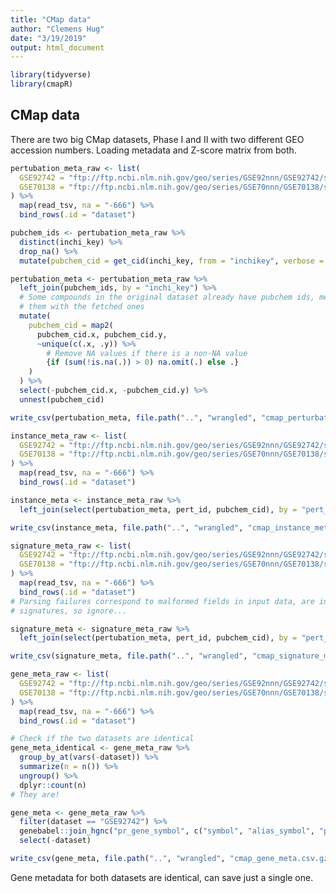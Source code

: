 ```yaml
---
title: "CMap data"
author: "Clemens Hug"
date: "3/19/2019"
output: html_document
---
```


```r
library(tidyverse)
library(cmapR)
```

## CMap data

There are two big CMap datasets, Phase I and II with two different GEO accession
numbers. Loading metadata and Z-score matrix from both.


```r
pertubation_meta_raw <- list(
  GSE92742 = "ftp://ftp.ncbi.nlm.nih.gov/geo/series/GSE92nnn/GSE92742/suppl/GSE92742_Broad_LINCS_pert_info.txt.gz",
  GSE70138 = "ftp://ftp.ncbi.nlm.nih.gov/geo/series/GSE70nnn/GSE70138/suppl/GSE70138_Broad_LINCS_pert_info_2017-03-06.txt.gz"
) %>%
  map(read_tsv, na = "-666") %>%
  bind_rows(.id = "dataset")

pubchem_ids <- pertubation_meta_raw %>%
  distinct(inchi_key) %>%
  drop_na() %>%
  mutate(pubchem_cid = get_cid(inchi_key, from = "inchikey", verbose = FALSE))

pertubation_meta <- pertubation_meta_raw %>%
  left_join(pubchem_ids, by = "inchi_key") %>%
  # Some compounds in the original dataset already have pubchem ids, merging
  # them with the fetched ones
  mutate(
    pubchem_cid = map2(
      pubchem_cid.x, pubchem_cid.y,
      ~unique(c(.x, .y)) %>%
        # Remove NA values if there is a non-NA value
        {if (sum(!is.na(.)) > 0) na.omit(.) else .}
    )
  ) %>%
  select(-pubchem_cid.x, -pubchem_cid.y) %>%
  unnest(pubchem_cid)

write_csv(pertubation_meta, file.path("..", "wrangled", "cmap_perturbation_meta.csv.gz"))
```



```r
instance_meta_raw <- list(
  GSE92742 = "ftp://ftp.ncbi.nlm.nih.gov/geo/series/GSE92nnn/GSE92742/suppl/GSE92742_Broad_LINCS_inst_info.txt.gz",
  GSE70138 = "ftp://ftp.ncbi.nlm.nih.gov/geo/series/GSE70nnn/GSE70138/suppl/GSE70138_Broad_LINCS_inst_info_2017-03-06.txt.gz"
) %>%
  map(read_tsv, na = "-666") %>%
  bind_rows(.id = "dataset")

instance_meta <- instance_meta_raw %>%
  left_join(select(pertubation_meta, pert_id, pubchem_cid), by = "pert_id")

write_csv(instance_meta, file.path("..", "wrangled", "cmap_instance_meta.csv.gz"))
```

```r
signature_meta_raw <- list(
  GSE92742 = "ftp://ftp.ncbi.nlm.nih.gov/geo/series/GSE92nnn/GSE92742/suppl/GSE92742_Broad_LINCS_sig_info.txt.gz",
  GSE70138 = "ftp://ftp.ncbi.nlm.nih.gov/geo/series/GSE70nnn/GSE70138/suppl/GSE70138_Broad_LINCS_sig_info_2017-03-06.txt.gz"
) %>%
  map(read_tsv, na = "-666") %>%
  bind_rows(.id = "dataset")
# Parsing failures correspond to malformed fields in input data, are in irrelevant
# signatures, so ignore...

signature_meta <- signature_meta_raw %>%
  left_join(select(pertubation_meta, pert_id, pubchem_cid), by = "pert_id")

write_csv(signature_meta, file.path("..", "wrangled", "cmap_signature_meta.csv.gz"))
```


```r
gene_meta_raw <- list(
  GSE92742 = "ftp://ftp.ncbi.nlm.nih.gov/geo/series/GSE92nnn/GSE92742/suppl/GSE92742_Broad_LINCS_gene_info.txt.gz",
  GSE70138 = "ftp://ftp.ncbi.nlm.nih.gov/geo/series/GSE70nnn/GSE70138/suppl/GSE70138_Broad_LINCS_gene_info_2017-03-06.txt.gz"
) %>%
  map(read_tsv, na = "-666") %>%
  bind_rows(.id = "dataset")

# Check if the two datasets are identical
gene_meta_identical <- gene_meta_raw %>%
  group_by_at(vars(-dataset)) %>%
  summarize(n = n()) %>%
  ungroup() %>%
  dplyr::count(n)
# They are!

gene_meta <- gene_meta_raw %>%
  filter(dataset == "GSE92742") %>%
  genebabel::join_hgnc("pr_gene_symbol", c("symbol", "alias_symbol", "prev_symbol"), "symbol") %>%
  select(-dataset)

write_csv(gene_meta, file.path("..", "wrangled", "cmap_gene_meta.csv.gz"))
```

Gene metadata for both datasets are identical, can save just a single one.
